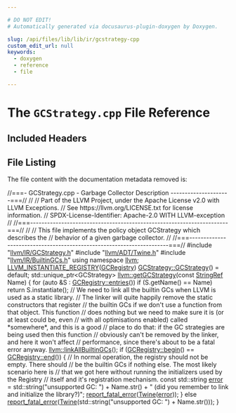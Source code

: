 ```yaml
---

# DO NOT EDIT!
# Automatically generated via docusaurus-plugin-doxygen by Doxygen.

slug: /api/files/lib/lib/ir/gcstrategy-cpp
custom_edit_url: null
keywords:
  - doxygen
  - reference
  - file

---
```





# The `GCStrategy.cpp` File Reference

<DoxygenPage pluginConfig={pluginConfig}>



## Included Headers

<IncludesList>
<IncludesListItem
  filePath="llvm/IR/GCStrategy.h"
  permalink="/docs/api/files/include/include/llvm/include/llvm/ir/gcstrategy-h"
  isLocal="true" />
<IncludesListItem
  filePath="llvm/ADT/Twine.h"
  permalink="/docs/api/files/include/include/llvm/include/llvm/adt/twine-h"
  isLocal="true" />
<IncludesListItem
  filePath="llvm/IR/BuiltinGCs.h"
  permalink="/docs/api/files/include/include/llvm/include/llvm/ir/builtingcs-h"
  isLocal="true" />
</IncludesList>


## File Listing

The file content with the documentation metadata removed is:

<ProgramListing>

<Link id="l00001" /><CodeLine lineNumber="1"><Highlight kind="comment">//===- GCStrategy.cpp - Garbage Collector Description ---------------------===//</Highlight><Highlight kind="normal"></Highlight></CodeLine>
<Link id="l00002" /><CodeLine lineNumber="2"><Highlight kind="normal"></Highlight><Highlight kind="comment">//</Highlight><Highlight kind="normal"></Highlight></CodeLine>
<Link id="l00003" /><CodeLine lineNumber="3"><Highlight kind="normal"></Highlight><Highlight kind="comment">// Part of the LLVM Project, under the Apache License v2.0 with LLVM Exceptions.</Highlight><Highlight kind="normal"></Highlight></CodeLine>
<Link id="l00004" /><CodeLine lineNumber="4"><Highlight kind="normal"></Highlight><Highlight kind="comment">// See https://llvm.org/LICENSE.txt for license information.</Highlight><Highlight kind="normal"></Highlight></CodeLine>
<Link id="l00005" /><CodeLine lineNumber="5"><Highlight kind="normal"></Highlight><Highlight kind="comment">// SPDX-License-Identifier: Apache-2.0 WITH LLVM-exception</Highlight><Highlight kind="normal"></Highlight></CodeLine>
<Link id="l00006" /><CodeLine lineNumber="6"><Highlight kind="normal"></Highlight><Highlight kind="comment">//</Highlight><Highlight kind="normal"></Highlight></CodeLine>
<Link id="l00007" /><CodeLine lineNumber="7"><Highlight kind="normal"></Highlight><Highlight kind="comment">//===----------------------------------------------------------------------===//</Highlight><Highlight kind="normal"></Highlight></CodeLine>
<Link id="l00008" /><CodeLine lineNumber="8"><Highlight kind="normal"></Highlight><Highlight kind="comment">//</Highlight><Highlight kind="normal"></Highlight></CodeLine>
<Link id="l00009" /><CodeLine lineNumber="9"><Highlight kind="normal"></Highlight><Highlight kind="comment">// This file implements the policy object GCStrategy which describes the</Highlight><Highlight kind="normal"></Highlight></CodeLine>
<Link id="l00010" /><CodeLine lineNumber="10"><Highlight kind="normal"></Highlight><Highlight kind="comment">// behavior of a given garbage collector.</Highlight><Highlight kind="normal"></Highlight></CodeLine>
<Link id="l00011" /><CodeLine lineNumber="11"><Highlight kind="normal"></Highlight><Highlight kind="comment">//</Highlight><Highlight kind="normal"></Highlight></CodeLine>
<Link id="l00012" /><CodeLine lineNumber="12"><Highlight kind="normal"></Highlight><Highlight kind="comment">//===----------------------------------------------------------------------===//</Highlight><Highlight kind="normal"></Highlight></CodeLine>
<Link id="l00013" /><CodeLine lineNumber="13"><Highlight kind="normal"></Highlight></CodeLine>
<Link id="l00014" /><CodeLine lineNumber="14"><Highlight kind="normal"></Highlight><Highlight kind="preprocessor">#include &quot;<a href="/docs/api/files/include/include/llvm/include/llvm/ir/gcstrategy-h">llvm/IR/GCStrategy.h</a>&quot;</Highlight><Highlight kind="normal"></Highlight></CodeLine>
<Link id="l00015" /><CodeLine lineNumber="15"><Highlight kind="normal"></Highlight><Highlight kind="preprocessor">#include &quot;<a href="/docs/api/files/include/include/llvm/include/llvm/adt/twine-h">llvm/ADT/Twine.h</a>&quot;</Highlight><Highlight kind="normal"></Highlight></CodeLine>
<Link id="l00016" /><CodeLine lineNumber="16"><Highlight kind="normal"></Highlight><Highlight kind="preprocessor">#include &quot;<a href="/docs/api/files/include/include/llvm/include/llvm/ir/builtingcs-h">llvm/IR/BuiltinGCs.h</a>&quot;</Highlight><Highlight kind="normal"></Highlight></CodeLine>
<Link id="l00017" /><CodeLine lineNumber="17"><Highlight kind="normal"></Highlight></CodeLine>
<Link id="l00018" /><CodeLine lineNumber="18"><Highlight kind="normal"></Highlight><Highlight kind="keyword">using namespace </Highlight><Highlight kind="normal"><a href="/docs/api/namespaces/llvm">llvm</a>;</Highlight></CodeLine>
<Link id="l00019" /><CodeLine lineNumber="19"><Highlight kind="normal"></Highlight></CodeLine>
<Link id="l00020" /><CodeLine lineNumber="20"><Highlight kind="normal"><a href="/docs/api/files/include/include/llvm/include/llvm/support/registry-h/#ab280531654d3a7caec7b31e60281ed69">LLVM&#95;INSTANTIATE&#95;REGISTRY</a>(<a href="/docs/api/namespaces/llvm/#a1eb8b495122b2f5f1a34d10615fb4578">GCRegistry</a>)</Highlight></CodeLine>
<Link id="l00021" /><CodeLine lineNumber="21"><Highlight kind="normal"></Highlight></CodeLine>
<Link id="l00022" /><CodeLine lineNumber="22"><Highlight kind="normal"><a href="/docs/api/classes/llvm/gcstrategy/#abc5b7efa0f9360dac6bbd35ab553cb0d">GCStrategy::GCStrategy</a>() = </Highlight><Highlight kind="keywordflow">default</Highlight><Highlight kind="normal">;</Highlight></CodeLine>
<Link id="l00023" /><CodeLine lineNumber="23"><Highlight kind="normal"></Highlight></CodeLine>
<Link id="l00024" /><CodeLine lineNumber="24" lineLink="/docs/api/namespaces/llvm/#ac94cf747f5fb3d8bef69ba5168873f55"><Highlight kind="normal">std::unique&#95;ptr&lt;GCStrategy&gt; <a href="/docs/api/namespaces/llvm/#ac94cf747f5fb3d8bef69ba5168873f55">llvm::getGCStrategy</a>(</Highlight><Highlight kind="keyword">const</Highlight><Highlight kind="normal"> <a href="/docs/api/classes/llvm/stringref">StringRef</a> Name) &#123;</Highlight></CodeLine>
<Link id="l00025" /><CodeLine lineNumber="25"><Highlight kind="normal">  </Highlight><Highlight kind="keywordflow">for</Highlight><Highlight kind="normal"> (</Highlight><Highlight kind="keyword">auto</Highlight><Highlight kind="normal"> &amp;S : <a href="/docs/api/classes/llvm/registry/#a0838149ab5b1fc81ad2a593d309ed70a">GCRegistry::entries</a>())</Highlight></CodeLine>
<Link id="l00026" /><CodeLine lineNumber="26"><Highlight kind="normal">    </Highlight><Highlight kind="keywordflow">if</Highlight><Highlight kind="normal"> (S.getName() == Name)</Highlight></CodeLine>
<Link id="l00027" /><CodeLine lineNumber="27"><Highlight kind="normal">      </Highlight><Highlight kind="keywordflow">return</Highlight><Highlight kind="normal"> S.instantiate();</Highlight></CodeLine>
<Link id="l00028" /><CodeLine lineNumber="28"><Highlight kind="normal"></Highlight></CodeLine>
<Link id="l00029" /><CodeLine lineNumber="29"><Highlight kind="normal">  </Highlight><Highlight kind="comment">// We need to link all the builtin GCs when LLVM is used as a static library.</Highlight><Highlight kind="normal"></Highlight></CodeLine>
<Link id="l00030" /><CodeLine lineNumber="30"><Highlight kind="normal">  </Highlight><Highlight kind="comment">// The linker will quite happily remove the static constructors that register</Highlight><Highlight kind="normal"></Highlight></CodeLine>
<Link id="l00031" /><CodeLine lineNumber="31"><Highlight kind="normal">  </Highlight><Highlight kind="comment">// the builtin GCs if we don&#39;t use a function from that object. This function</Highlight><Highlight kind="normal"></Highlight></CodeLine>
<Link id="l00032" /><CodeLine lineNumber="32"><Highlight kind="normal">  </Highlight><Highlight kind="comment">// does nothing but we need to make sure it is (or at least could be, even</Highlight><Highlight kind="normal"></Highlight></CodeLine>
<Link id="l00033" /><CodeLine lineNumber="33"><Highlight kind="normal">  </Highlight><Highlight kind="comment">// with all optimisations enabled) called &#42;somewhere&#42;, and this is a good</Highlight><Highlight kind="normal"></Highlight></CodeLine>
<Link id="l00034" /><CodeLine lineNumber="34"><Highlight kind="normal">  </Highlight><Highlight kind="comment">// place to do that: if the GC strategies are being used then this function</Highlight><Highlight kind="normal"></Highlight></CodeLine>
<Link id="l00035" /><CodeLine lineNumber="35"><Highlight kind="normal">  </Highlight><Highlight kind="comment">// obviously can&#39;t be removed by the linker, and here it won&#39;t affect</Highlight><Highlight kind="normal"></Highlight></CodeLine>
<Link id="l00036" /><CodeLine lineNumber="36"><Highlight kind="normal">  </Highlight><Highlight kind="comment">// performance, since there&#39;s about to be a fatal error anyway.</Highlight><Highlight kind="normal"></Highlight></CodeLine>
<Link id="l00037" /><CodeLine lineNumber="37"><Highlight kind="normal">  <a href="/docs/api/namespaces/llvm/#ab2f9f6ca320e570fa85e8a1952259afa">llvm::linkAllBuiltinGCs</a>();</Highlight></CodeLine>
<Link id="l00038" /><CodeLine lineNumber="38"><Highlight kind="normal"></Highlight></CodeLine>
<Link id="l00039" /><CodeLine lineNumber="39"><Highlight kind="normal">  </Highlight><Highlight kind="keywordflow">if</Highlight><Highlight kind="normal"> (<a href="/docs/api/classes/llvm/registry/#a9dc332270dda5e925cf18a14e8cf3db1">GCRegistry::begin</a>() == <a href="/docs/api/classes/llvm/registry/#a002b989f3205e940358dd756fa27d4ae">GCRegistry::end</a>()) &#123;</Highlight></CodeLine>
<Link id="l00040" /><CodeLine lineNumber="40"><Highlight kind="normal">    </Highlight><Highlight kind="comment">// In normal operation, the registry should not be empty.  There should</Highlight><Highlight kind="normal"></Highlight></CodeLine>
<Link id="l00041" /><CodeLine lineNumber="41"><Highlight kind="normal">    </Highlight><Highlight kind="comment">// be the builtin GCs if nothing else.  The most likely scenario here is</Highlight><Highlight kind="normal"></Highlight></CodeLine>
<Link id="l00042" /><CodeLine lineNumber="42"><Highlight kind="normal">    </Highlight><Highlight kind="comment">// that we got here without running the initializers used by the Registry</Highlight><Highlight kind="normal"></Highlight></CodeLine>
<Link id="l00043" /><CodeLine lineNumber="43"><Highlight kind="normal">    </Highlight><Highlight kind="comment">// itself and it&#39;s registration mechanism.</Highlight><Highlight kind="normal"></Highlight></CodeLine>
<Link id="l00044" /><CodeLine lineNumber="44"><Highlight kind="normal">    </Highlight><Highlight kind="keyword">const</Highlight><Highlight kind="normal"> std::string <a href="/docs/api/files/lib/lib/debuginfo/lib/debuginfo/codeview/symbolrecordmapping-cpp/#a9cdf893c7d17e47fa1ed8bebf92a5da4">error</a> =</Highlight></CodeLine>
<Link id="l00045" /><CodeLine lineNumber="45"><Highlight kind="normal">        std::string(</Highlight><Highlight kind="stringliteral">&quot;unsupported GC: &quot;</Highlight><Highlight kind="normal">) + Name.str() +</Highlight></CodeLine>
<Link id="l00046" /><CodeLine lineNumber="46"><Highlight kind="normal">        </Highlight><Highlight kind="stringliteral">&quot; (did you remember to link and initialize the library?)&quot;</Highlight><Highlight kind="normal">;</Highlight></CodeLine>
<Link id="l00047" /><CodeLine lineNumber="47"><Highlight kind="normal">    <a href="/docs/api/namespaces/llvm/#a7f2a3d4dcfee70225988aec53ff1e173">report&#95;fatal&#95;error</a>(<a href="/docs/api/classes/llvm/twine">Twine</a>(<a href="/docs/api/files/lib/lib/debuginfo/lib/debuginfo/codeview/symbolrecordmapping-cpp/#a9cdf893c7d17e47fa1ed8bebf92a5da4">error</a>));</Highlight></CodeLine>
<Link id="l00048" /><CodeLine lineNumber="48"><Highlight kind="normal">  &#125; </Highlight><Highlight kind="keywordflow">else</Highlight><Highlight kind="normal"></Highlight></CodeLine>
<Link id="l00049" /><CodeLine lineNumber="49"><Highlight kind="normal">    <a href="/docs/api/namespaces/llvm/#a7f2a3d4dcfee70225988aec53ff1e173">report&#95;fatal&#95;error</a>(<a href="/docs/api/classes/llvm/twine">Twine</a>(std::string(</Highlight><Highlight kind="stringliteral">&quot;unsupported GC: &quot;</Highlight><Highlight kind="normal">) + Name.str()));</Highlight></CodeLine>
<Link id="l00050" /><CodeLine lineNumber="50"><Highlight kind="normal">&#125;</Highlight></CodeLine>

</ProgramListing>


</DoxygenPage>
